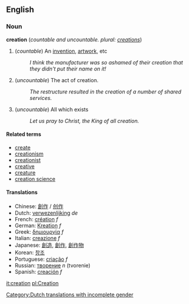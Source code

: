 ==English==
===Noun===
'''creation''' (''countable and uncountable. plural: [[creations]]'')

# (''countable'') An [[invention]], [[artwork]], etc
#:''I think the manufacturer was so ashamed of their creation that they didn't put their name on it!''
# (''uncountable'') The act of creation.
#:''The restructure resulted in the creation of a number of shared services.''
# (''uncountable'') All which exists<!-- biblical / philosophical sense? -->
#:''Let us pray to Christ, the King of all creation.''

====Related terms====
*[[create]]
*[[creationism]]
*[[creationist]]
*[[creative]]
*[[creature]]
*[[creation science]]

====Translations====
*Chinese: [[創作]] / [[创作]]
*Dutch: [[verwezenlijking]] ''de'' [[Category:Dutch translations with incomplete gender]]
*French: [[création]] ''f''
*German: [[Kreation]] ''f''
*Greek: [[δημιουργία]] ''f''
*Italian: [[creazione]] ''f''
*Japanese: [[創造]], [[創作]], [[創作物]]
*Korean: [[창조]]
*Portuguese: [[criação]] ''f''
*Russian: [[творение]] ''n'' (tvorenie)
*Spanish: [[creación]] ''f''

[[it:creation]]
[[pl:Creation]]